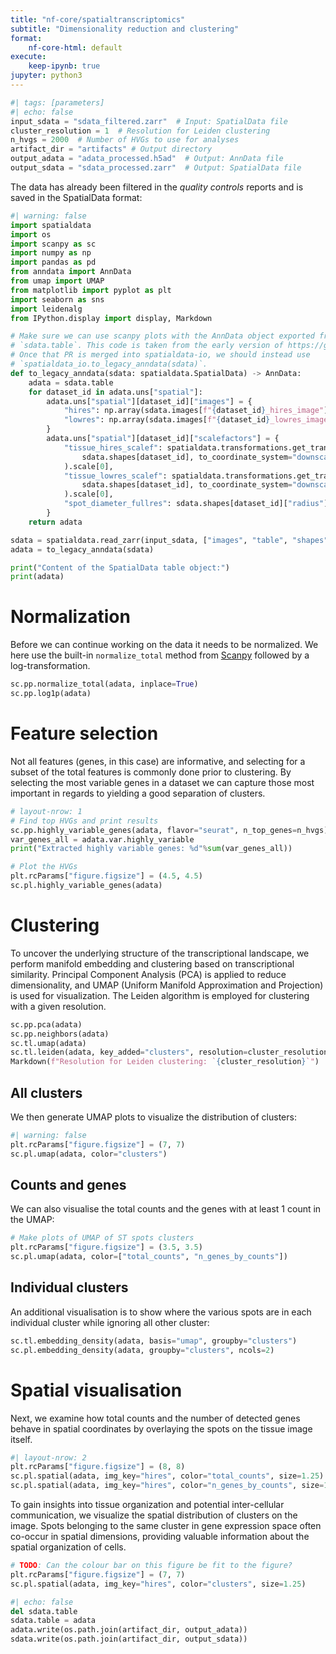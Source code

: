 ```yaml
---
title: "nf-core/spatialtranscriptomics"
subtitle: "Dimensionality reduction and clustering"
format:
    nf-core-html: default
execute:
    keep-ipynb: true
jupyter: python3
---
```


```python
#| tags: [parameters]
#| echo: false
input_sdata = "sdata_filtered.zarr"  # Input: SpatialData file
cluster_resolution = 1  # Resolution for Leiden clustering
n_hvgs = 2000  # Number of HVGs to use for analyses
artifact_dir = "artifacts" # Output directory
output_adata = "adata_processed.h5ad"  # Output: AnnData file
output_sdata = "sdata_processed.zarr"  # Output: SpatialData file
```

The data has already been filtered in the _quality controls_ reports and is
saved in the SpatialData format:

```python
#| warning: false
import spatialdata
import os
import scanpy as sc
import numpy as np
import pandas as pd
from anndata import AnnData
from umap import UMAP
from matplotlib import pyplot as plt
import seaborn as sns
import leidenalg
from IPython.display import display, Markdown
```

```python
# Make sure we can use scanpy plots with the AnnData object exported from
# `sdata.table`. This code is taken from the early version of https://github.com/scverse/spatialdata-io/pull/102/
# Once that PR is merged into spatialdata-io, we should instead use
# `spatialdata_io.to_legacy_anndata(sdata)`.
def to_legacy_anndata(sdata: spatialdata.SpatialData) -> AnnData:
    adata = sdata.table
    for dataset_id in adata.uns["spatial"]:
        adata.uns["spatial"][dataset_id]["images"] = {
            "hires": np.array(sdata.images[f"{dataset_id}_hires_image"]).transpose([1, 2, 0]),
            "lowres": np.array(sdata.images[f"{dataset_id}_lowres_image"]).transpose([1, 2, 0]),
        }
        adata.uns["spatial"][dataset_id]["scalefactors"] = {
            "tissue_hires_scalef": spatialdata.transformations.get_transformation(
                sdata.shapes[dataset_id], to_coordinate_system="downscaled_hires"
            ).scale[0],
            "tissue_lowres_scalef": spatialdata.transformations.get_transformation(
                sdata.shapes[dataset_id], to_coordinate_system="downscaled_lowres"
            ).scale[0],
            "spot_diameter_fullres": sdata.shapes[dataset_id]["radius"][0] * 2,
        }
    return adata
```

```python
sdata = spatialdata.read_zarr(input_sdata, ["images", "table", "shapes"])
adata = to_legacy_anndata(sdata)

print("Content of the SpatialData table object:")
print(adata)
```

# Normalization

Before we can continue working on the data it needs to be normalized. We here
use the built-in `normalize_total` method from [Scanpy](https://scanpy.readthedocs.io/en/stable/)
followed by a log-transformation.

```python
sc.pp.normalize_total(adata, inplace=True)
sc.pp.log1p(adata)
```

# Feature selection

Not all features (genes, in this case) are informative, and selecting for a
subset of the total features is commonly done prior to clustering. By selecting
the most variable genes in a dataset we can capture those most important in
regards to yielding a good separation of clusters.

```python
# layout-nrow: 1
# Find top HVGs and print results
sc.pp.highly_variable_genes(adata, flavor="seurat", n_top_genes=n_hvgs)
var_genes_all = adata.var.highly_variable
print("Extracted highly variable genes: %d"%sum(var_genes_all))

# Plot the HVGs
plt.rcParams["figure.figsize"] = (4.5, 4.5)
sc.pl.highly_variable_genes(adata)
```

# Clustering

To uncover the underlying structure of the transcriptional landscape, we perform
manifold embedding and clustering based on transcriptional similarity. Principal
Component Analysis (PCA) is applied to reduce dimensionality, and UMAP (Uniform
Manifold Approximation and Projection) is used for visualization. The Leiden
algorithm is employed for clustering with a given resolution.

```python
sc.pp.pca(adata)
sc.pp.neighbors(adata)
sc.tl.umap(adata)
sc.tl.leiden(adata, key_added="clusters", resolution=cluster_resolution)
Markdown(f"Resolution for Leiden clustering: `{cluster_resolution}`")
```

## All clusters

We then generate UMAP plots to visualize the distribution of clusters:

```python
#| warning: false
plt.rcParams["figure.figsize"] = (7, 7)
sc.pl.umap(adata, color="clusters")
```

## Counts and genes

We can also visualise the total counts and the genes with at least 1 count in
the UMAP:

```python
# Make plots of UMAP of ST spots clusters
plt.rcParams["figure.figsize"] = (3.5, 3.5)
sc.pl.umap(adata, color=["total_counts", "n_genes_by_counts"])
```

## Individual clusters

An additional visualisation is to show where the various spots are in each
individual cluster while ignoring all other cluster:

```python
sc.tl.embedding_density(adata, basis="umap", groupby="clusters")
sc.pl.embedding_density(adata, groupby="clusters", ncols=2)
```

# Spatial visualisation

Next, we examine how total counts and the number of detected genes behave in
spatial coordinates by overlaying the spots on the tissue image itself.

```python
#| layout-nrow: 2
plt.rcParams["figure.figsize"] = (8, 8)
sc.pl.spatial(adata, img_key="hires", color="total_counts", size=1.25)
sc.pl.spatial(adata, img_key="hires", color="n_genes_by_counts", size=1.25)
```

To gain insights into tissue organization and potential inter-cellular
communication, we visualize the spatial distribution of clusters on the image.
Spots belonging to the same cluster in gene expression space often co-occur in
spatial dimensions, providing valuable information about the spatial
organization of cells.

```python
# TODO: Can the colour bar on this figure be fit to the figure?
plt.rcParams["figure.figsize"] = (7, 7)
sc.pl.spatial(adata, img_key="hires", color="clusters", size=1.25)
```

```python
#| echo: false
del sdata.table
sdata.table = adata
adata.write(os.path.join(artifact_dir, output_adata))
sdata.write(os.path.join(artifact_dir, output_sdata))
```
